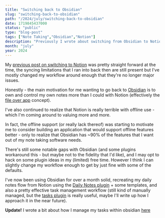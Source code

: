 ```yaml
---
title: "Switching back to Obsidian"
slug: "switching-back-to-obsidian"
path: "/2024/july/switching-back-to-obsidian"
date: 1719845437000
status: "public"
type: "blog-post"
tags: ["Note Taking","Obsidian","Notion"]
description: "Previously I wrote about switching from Obsidian to Notion, now almost exactly 2 years later, I've opted to give Obsidian another try as my go-to note taking software, here's why!"
month: "july"
year: 2024
---
```



My [previous post on switching to Notion](/blog/2022/may/switching-back-to-notion) was pretty straight forward at the time, the syncing limitations that I ran into back then are still present but I've mostly changed my workflow around enough that they're no longer major issues.

Honestly - the main motivation for me wanting to go back to [Obsidian](https://obsidian.md/) is to own and control my own notes more than I could with Notion (effectively the [file over app](https://stephanango.com/file-over-app) concept).

I've also continued to realize that Notion is really terrible with offline use - which I'm coming around to valuing more and more.

In fact, the offline support (or really lack thereof) was starting to motivate me to consider building an application that would support offline features better - only to realize that Obsidian has ~90% of the features that I want out of my note taking software needs.

There's still some notable gaps with Obsidian (and some plugins workaround this - but maybe not to the fidelity that I'd like), and I may opt to hack on some plugin ideas in my (limited) free time. However I think I can slightly change my workflow enough to get by just fine with some of the defaults.

I've now been using Obsidian for over a month solid, recreating my daily notes flow from Notion using the [Daily Notes plugin](https://help.obsidian.md/Plugins/Daily+notes) + some templates, and also a pretty effective task management workflow (still kind of manually managed, but the [tasks plugin](https://publish.obsidian.md/tasks/Introduction) is really useful, maybe I'll write up how I approach it in the near future).

<Callout>

__Update!__ I wrote a bit about how I manage my tasks within obsidian [here](/blog/2024/july/simple-obsidian-task-management)

</Callout>
